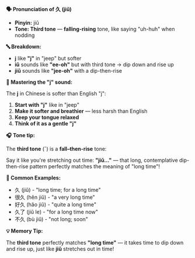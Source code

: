 **🗣️ Pronunciation of 久 (jiǔ)**

- **Pinyin:** jiǔ
- **Tone: Third tone** — **falling-rising** tone, like saying "uh-huh" when nodding

**🔤 Breakdown:**

- **j** like **"j"** in "jeep" but softer
- **iǔ** sounds like **"ee-oh"** but with third tone → dip down and rise up
- **jiǔ** sounds like **"jee-oh"** with a dip-then-rise

**🎯 Mastering the "j" sound:**

The **j** in Chinese is softer than English "j":

1. **Start with "j"** like in "jeep"
2. **Make it softer and breathier** — less harsh than English
3. **Keep your tongue relaxed**
4. **Think of it as a gentle "j"**

**🎧 Tone tip:**

The **third tone** (ˇ) is a **fall–then-rise** tone:

Say it like you're stretching out time: **"jiǔ..."** — that long, contemplative dip-then-rise
pattern perfectly matches the meaning of "long time"!

**📝 Common Examples:**

- 久 (jiǔ) - "long time; for a long time"
- 很久 (hěn jiǔ) - "a very long time"
- 好久 (hǎo jiǔ) - "quite a long time"
- 久了 (jiǔ le) - "for a long time now"
- 不久 (bù jiǔ) - "not long; soon"

**💡 Memory Tip:**

The **third tone** perfectly matches **"long time"** — it takes time to dip down and rise up, just
like **jiǔ** stretches out in time!
